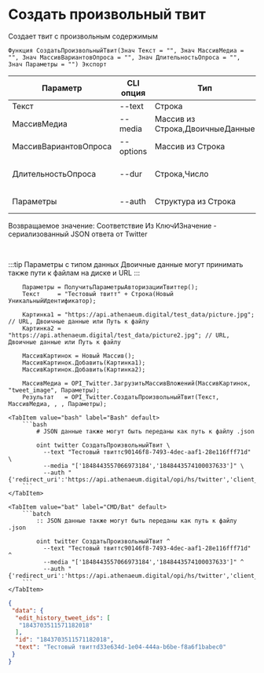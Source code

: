 ﻿---
sidebar_position: 1
---


# Создать произвольный твит
 Создает твит с произвольным содержимым



`Функция СоздатьПроизвольныйТвит(Знач Текст = "", Знач МассивМедиа = "", Знач МассивВариантовОпроса = "", Знач ДлительностьОпроса = "", Знач Параметры = "") Экспорт`

  | Параметр | CLI опция | Тип | Обяз. | Назначение |
  |-|-|-|-|-|
  | Текст | --text | Строка | &#x2716; | Текст твита |
  | МассивМедиа | --media | Массив из Строка,ДвоичныеДанные | &#x2716; | Массив двоичных данных или путей к файлам |
  | МассивВариантовОпроса | --options | Массив из Строка | &#x2716; | Массив вариантов опроса, если необходимо |
  | ДлительностьОпроса | --dur | Строка,Число | &#x2716; | Длительность опроса, если необходимо (опрос без длительности не создается) |
  | Параметры | --auth | Структура из Строка | &#x2716; | Данные авторизации. См.ПолучитьСтандартныеПараметры |

  
  Возвращаемое значение:   Соответствие Из КлючИЗначение - сериализованный JSON ответа от Twitter

<br/>

:::tip
Параметры с типом данных Двоичные данные могут принимать также пути к файлам на диске и URL
:::
<br/>


```bsl title="Пример использования для 1С:Предприятие/OneScript"
    Параметры = ПолучитьПараметрыАвторизацииТвиттер();
    Текст     = "Тестовый твитт" + Строка(Новый УникальныйИдентификатор);

    Картинка1 = "https://api.athenaeum.digital/test_data/picture.jpg";  // URL, Двоичные данные или Путь к файлу
    Картинка2 = "https://api.athenaeum.digital/test_data/picture2.jpg"; // URL, Двоичные данные или Путь к файлу

    МассивКартинок = Новый Массив();
    МассивКартинок.Добавить(Картинка1);
    МассивКартинок.Добавить(Картинка2);

    МассивМедиа = OPI_Twitter.ЗагрузитьМассивВложений(МассивКартинок, "tweet_image", Параметры);
    Результат   = OPI_Twitter.СоздатьПроизвольныйТвит(Текст, МассивМедиа, , , Параметры);
```
    

 <Tabs>
  
    <TabItem value="bash" label="Bash" default>
        ```bash
            # JSON данные также могут быть переданы как путь к файлу .json
            
            oint twitter СоздатьПроизвольныйТвит \
              --text "Тестовый твиттc90146f8-7493-4dec-aaf1-28e116fff71d" \
              --media "['1848443557066973184','1848443574100037633']" \
              --auth "{'redirect_uri':'https://api.athenaeum.digital/opi/hs/twitter','client_id':'***','client_secret':'***','access_token':'***','refresh_token':'***','oauth_token':'***','oauth_token_secret':'***','oauth_consumer_key':'***','oauth_consumer_secret':'***'}"
        ```
    </TabItem>
  
    <TabItem value="bat" label="CMD/Bat" default>
        ```batch
            :: JSON данные также могут быть переданы как путь к файлу .json
            
            oint twitter СоздатьПроизвольныйТвит ^
              --text "Тестовый твиттc90146f8-7493-4dec-aaf1-28e116fff71d" ^
              --media "['1848443557066973184','1848443574100037633']" ^
              --auth "{'redirect_uri':'https://api.athenaeum.digital/opi/hs/twitter','client_id':'***','client_secret':'***','access_token':'***','refresh_token':'***','oauth_token':'***','oauth_token_secret':'***','oauth_consumer_key':'***','oauth_consumer_secret':'***'}"
        ```
    </TabItem>
</Tabs>


```json title="Результат"
{
 "data": {
  "edit_history_tweet_ids": [
   "1843703511571182018"
  ],
  "id": "1843703511571182018",
  "text": "Тестовый твиттd33e634d-1e04-444a-b6be-f8a6f1babec0"
 }
}
```

